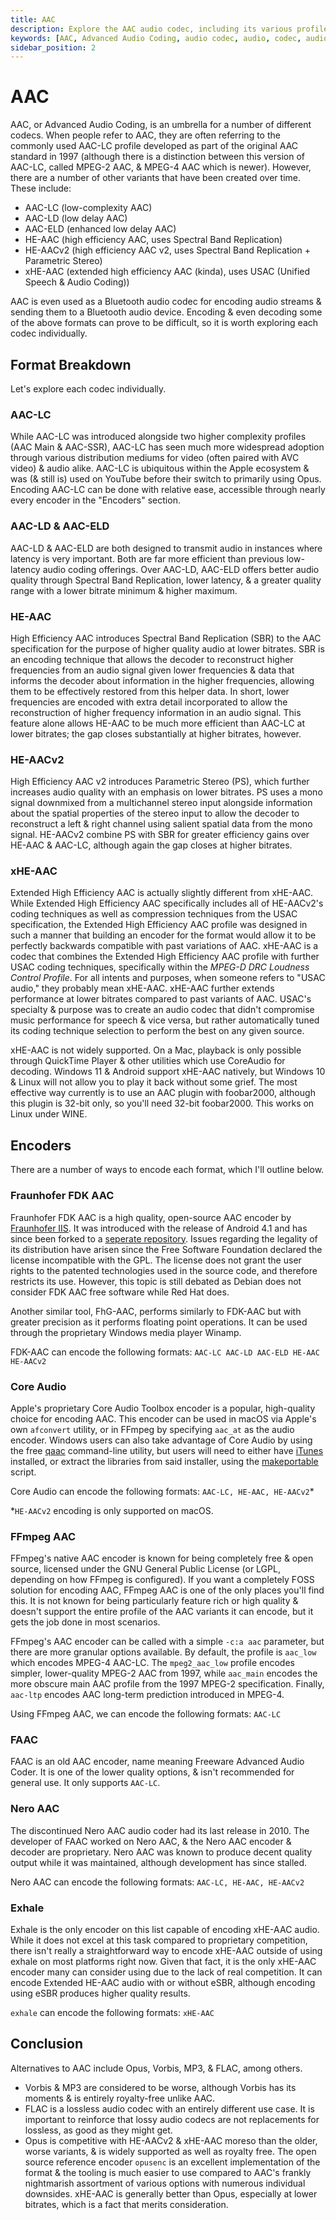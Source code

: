 ```yaml
---
title: AAC
description: Explore the AAC audio codec, including its various profiles, encoders, & use cases.
keywords: [AAC, Advanced Audio Coding, audio codec, audio, codec, audio encoding, audio decoding, audio compression, audio quality, audio formats, audio file formats, audio file, audio file type, audio file extension, audio file format, audio file types, audio file extensions, audio file formats]
sidebar_position: 2
---
```


# AAC

AAC, or Advanced Audio Coding, is an umbrella for a number of different codecs. When people refer to AAC, they are often referring to the commonly used AAC-LC profile developed as part of the original AAC standard in 1997 (although there is a distinction between this version of AAC-LC, called MPEG-2 AAC, & MPEG-4 AAC which is newer). However, there are a number of other variants that have been created over time. These include:
- AAC-LC (low-complexity AAC)
- AAC-LD (low delay AAC)
- AAC-ELD (enhanced low delay AAC)
- HE-AAC (high efficiency AAC, uses Spectral Band Replication)
- HE-AACv2 (high efficiency AAC v2, uses Spectral Band Replication + Parametric Stereo)
- xHE-AAC (extended high efficiency AAC (kinda), uses USAC (Unified Speech & Audio Coding))

AAC is even used as a Bluetooth audio codec for encoding audio streams & sending them to a Bluetooth audio device. Encoding & even decoding some of the above formats can prove to be difficult, so it is worth exploring each codec individually.

## Format Breakdown

Let's explore each codec individually.

### AAC-LC

While AAC-LC was introduced alongside two higher complexity profiles (AAC Main & AAC-SSR), AAC-LC has seen much more widespread adoption through various distribution mediums for video (often paired with AVC video) & audio alike. AAC-LC is ubiquitous within the Apple ecosystem & was (& still is) used on YouTube before their switch to primarily using Opus. Encoding AAC-LC can be done with relative ease, accessible through nearly every encoder in the "Encoders" section.

### AAC-LD & AAC-ELD

AAC-LD & AAC-ELD are both designed to transmit audio in instances where latency is very important. Both are far more efficient than previous low-latency audio coding offerings. Over AAC-LD, AAC-ELD offers better audio quality through Spectral Band Replication, lower latency, & a greater quality range with a lower bitrate minimum & higher maximum.

### HE-AAC

High Efficiency AAC introduces Spectral Band Replication (SBR) to the AAC specification for the purpose of higher quality audio at lower bitrates. SBR is an encoding technique that allows the decoder to reconstruct higher frequencies from an audio signal given lower frequencies & data that informs the decoder about information in the higher frequencies, allowing them to be effectively restored from this helper data. In short, lower frequencies are encoded with extra detail incorporated to allow the reconstruction of higher frequency information in an audio signal. This feature alone allows HE-AAC to be much more efficient than AAC-LC at lower bitrates; the gap closes substantially at higher bitrates, however.

### HE-AACv2

High Efficiency AAC v2 introduces Parametric Stereo (PS), which further increases audio quality with an emphasis on lower bitrates. PS uses a mono signal downmixed from a multichannel stereo input alongside information about the spatial properties of the stereo input to allow the decoder to reconstruct a left & right channel using salient spatial data from the mono signal. HE-AACv2 combine PS with SBR for greater efficiency gains over HE-AAC & AAC-LC, although again the gap closes at higher bitrates.

### xHE-AAC

Extended High Efficiency AAC is actually slightly different from xHE-AAC. While Extended High Efficiency AAC specifically includes all of HE-AACv2's coding techniques as well as compression techniques from the USAC specification, the Extended High Efficiency AAC profile was designed in such a manner that building an encoder for the format would allow it to be perfectly backwards compatible with past variations of AAC. xHE-AAC is a codec that combines the Extended High Efficiency AAC profile with further USAC coding techniques, specifically within the *MPEG-D DRC Loudness Control Profile*. For all intents and purposes, when someone refers to "USAC audio," they probably mean xHE-AAC. xHE-AAC further extends performance at lower bitrates compared to past variants of AAC. USAC's specialty & purpose was to create an audio codec that didn't compromise music performance for speech & vice versa, but rather automatically tuned its coding technique selection to perform the best on any given source.

xHE-AAC is not widely supported. On a Mac, playback is only possible through QuickTime Player & other utilities which use CoreAudio for decoding. Windows 11 & Android support xHE-AAC natively, but Windows 10 & Linux will not allow you to play it back without some grief. The most effective way currently is to use an AAC plugin with foobar2000, although this plugin is 32-bit only, so you'll need 32-bit foobar2000. This works on Linux under WINE.

## Encoders
There are a number of ways to encode each format, which I'll outline below.

### Fraunhofer FDK AAC
Fraunhofer FDK AAC is a high quality, open-source AAC encoder by [Fraunhofer IIS](https://en.wikipedia.org/wiki/Fraunhofer_Society). It was introduced with the release of Android 4.1 and has since been forked to a [seperate repository](https://github.com/mstorsjo/fdk-aac). Issues regarding the legality of its distribution have arisen since the Free Software Foundation declared the license incompatible with the GPL. The license does not grant the user rights to the patented technologies used in the source code, and therefore restricts its use. However, this topic is still debated as Debian does not consider FDK AAC free software while Red Hat does.

Another similar tool, FhG-AAC, performs similarly to FDK-AAC but with greater precision as it performs floating point operations. It can be used through the proprietary Windows media player Winamp.

FDK-AAC can encode the following formats:
`AAC-LC AAC-LD AAC-ELD HE-AAC HE-AACv2`

### Core Audio
Apple's proprietary Core Audio Toolbox encoder is a popular, high-quality choice for encoding AAC. This encoder can be used in macOS via Apple's own `afconvert` utility, or in FFmpeg by specifying `aac_at` as the audio encoder. Windows users can also take advantage of Core Audio by using the free [qaac](https://github.com/nu774/qaac) command-line utility, but users will need to either have [iTunes](https://support.apple.com/en-ca/HT210384) installed, or extract the libraries from said installer, using the [makeportable](https://github.com/nu774/makeportable) script.

Core Audio can encode the following formats: `AAC-LC, HE-AAC, HE-AACv2`*

*`HE-AACv2` encoding is only supported on macOS.

### FFmpeg AAC
FFmpeg's native AAC encoder is known for being completely free & open source, licensed under the GNU General Public License (or LGPL, depending on how FFmpeg is configured). If you want a completely FOSS solution for encoding AAC, FFmpeg AAC is one of the only places you'll find this. It is not known for being particularly feature rich or high quality & doesn't support the entire profile of the AAC variants it can encode, but it gets the job done in most scenarios.

FFmpeg's AAC encoder can be called with a simple `-c:a aac` parameter, but there are more granular options available. By default, the profile is `aac_low` which encodes MPEG-4 AAC-LC. The `mpeg2_aac_low` profile encodes simpler, lower-quality MPEG-2 AAC from 1997, while `aac_main` encodes the more obscure main AAC profile from the 1997 MPEG-2 specification. Finally, `aac-ltp` encodes AAC long-term prediction introduced in MPEG-4.

Using FFmpeg AAC, we can encode the following formats:
`AAC-LC`

### FAAC
FAAC is an old AAC encoder, name meaning Freeware Advanced Audio Coder. It is one of the lower quality options, & isn't recommended for general use. It only supports `AAC-LC`.

### Nero AAC
The discontinued Nero AAC audio coder had its last release in 2010. The developer of FAAC worked on Nero AAC, & the Nero AAC encoder & decoder are proprietary. Nero AAC was known to produce decent quality output while it was maintained, although development has since stalled.

Nero AAC can encode the following formats:
`AAC-LC, HE-AAC, HE-AACv2`

### Exhale

Exhale is the only encoder on this list capable of encoding xHE-AAC audio. While it does not excel at this task compared to proprietary competition, there isn't really a straightforward way to encode xHE-AAC outside of using exhale on most platforms right now. Given that fact, it is the only xHE-AAC encoder many can consider using due to the lack of real competition. It can encode Extended HE-AAC audio with or without eSBR, although encoding using eSBR produces higher quality results.

`exhale` can encode the following formats:
`xHE-AAC`

## Conclusion

Alternatives to AAC include Opus, Vorbis, MP3, & FLAC, among others.
- Vorbis & MP3 are considered to be worse, although Vorbis has its moments & is entirely royalty-free unlike AAC.
- FLAC is a lossless audio codec with an entirely different use case. It is important to reinforce that lossy audio codecs are not replacements for lossless, as good as they might get.
- Opus is competitive with HE-AACv2 & xHE-AAC moreso than the older, worse variants, & is widely supported as well as royalty free. The open source reference encoder `opusenc` is an excellent implementation of the format & the tooling is much easier to use compared to AAC's frankly nightmarish assortment of various options with numerous individual downsides. xHE-AAC is generally better than Opus, especially at lower bitrates, which is a fact that merits consideration.

